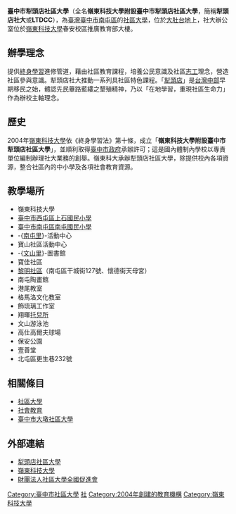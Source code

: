 {{Infobox_School
|name           =臺中市犁頭店社區大學<br><small>Li-Tou-Dian Community College</small>
|image          =
|motto          =在地學習，重現社區生命力
|established    =2004年[[元旦|元旦]]
|type           =[[社區大學|社區大學]]
|affiliation    =[[嶺東科技大學|嶺東科技大學]]
|district       ={{TWN}}[[臺中市|臺中市]][[南屯區|南屯區]]
|principal      =劉凱平
|location       =臺中市南屯區嶺東路1號
|information    =886-4-23895637
|website        =[http://www.ltu.edu.tw/~litoudan/ 犁頭店社區大學]
}}

'''臺中市犁頭店社區大學'''（全名'''嶺東科技大學附設臺中市犁頭店社區大學'''，簡稱'''犁頭店社大'''或'''LTDCC'''），為[[臺灣|臺灣]][[臺中市|臺中市]][[南屯區|南屯區]]的[[社區大學|社區大學]]，位於[[大肚台地|大肚台地]]上，社大辦公室位於[[嶺東科技大學|嶺東科技大學]]春安校區推廣教育部大樓。

== 辦學理念 ==
提供[[終身學習|終身學習]]進修管道，藉由社區教育課程，培養公民意識及社區[[志工|志工]]理念，營造社區參與意識。犁頭店社大推動一系列具社區特色課程。「[[南屯區|犁頭店]]」是[[台灣中部|台灣中部]]早期移民之始，體認先民蓽路藍縷之墾殖精神，乃以「在地學習，重現社區生命力」作為辦校主軸理念。

== 歷史 ==
2004年[[嶺東科技大學|嶺東科技大學]]依《終身學習法》第十條，成立「'''嶺東科技大學附設臺中市犁頭店社區大學'''」，並順利取得[[臺中市政府|臺中市政府]]承辦許可；這是國內體制內學校以專責單位編制辦理社大業務的創舉。嶺東科大承辦犁頭店社區大學，除提供校內各項資源，整合社區內的中小學及各項社會教育資源。

== 教學場所 ==
*嶺東科技大學
*[[臺中市西屯區上石國民小學|臺中市西屯區上石國民小學]]
*[[臺中市南屯區南屯國民小學|臺中市南屯區南屯國民小學]]
*-{[[南屯里|南屯里]]}-活動中心
*寶山社區活動中心
*-{[[文山里|文山里]]}-圖書館
*寶佳社區
*[[黎明新村|黎明社區]]（南屯區干城街127號、懷德街天母宮）
*南屯陶畫館
*港尾教室
*格馬洛文化教室
*飾琉璃工作室
*翔暉[[托兒所|托兒所]]
*文山游泳池
*高仕高爾夫球場
*保安公園
*壹善堂
*北屯區更生巷232號 

== 相關條目 ==
*[[社區大學|社區大學]]
*[[社會教育|社會教育]]
*[[臺中市大墩社區大學|臺中市大墩社區大學]]

== 外部連結 ==
*[https://web.archive.org/web/20100901064107/http://www.ltu.edu.tw/~litoudan/ 犁頭店社區大學]
*[http://www.ltu.edu.tw/ 嶺東科技大學]
*[https://web.archive.org/web/20091230032815/http://www.napcu.org.tw/napcuwebsite/ 財團法人社區大學全國促進會]

[[Category:臺中市社區大學|Category:臺中市社區大學]]
[[Category:台中市學校|社]]
[[Category:2004年創建的教育機構|Category:2004年創建的教育機構]]
[[Category:嶺東科技大學|Category:嶺東科技大學]]